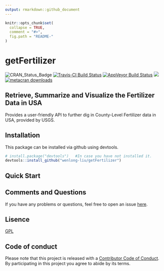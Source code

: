 ```yaml
---
output: rmarkdown::github_document
---
```


<!-- README.md is generated from README.Rmd. Please edit that file -->

```r
knitr::opts_chunk$set(
  collapse = TRUE,
  comment = "#>",
  fig.path = "README-"
)
```
# getFertilizer 

![CRAN_Status_Badge](https://www.r-pkg.org/badges/version/getFertilizer)
[![Travis-CI Build Status](https://travis-ci.org/wenlong-liu/getFertilizer.svg?branch=master)](https://travis-ci.org/wenlong-liu/getFertilizer)
[![AppVeyor Build Status](https://ci.appveyor.com/api/projects/status/github/wenlong-liu/getFertilizer?branch=master&svg=true)](https://ci.appveyor.com/project/wenlong-liu/getFertilizer)
[![](https://cranlogs.r-pkg.org/badges/getFertilizer)](https://cran.r-project.org/package=getFertilizer)
[![metacran downloads](http://cranlogs.r-pkg.org/badges/grand-total/getFertilizer?color=ff69b4)](https://cran.r-project.org/package=getFertilizer)

## Retrieve, Summarize and Visualize the Fertilizer Data in USA
Provides a user-friendly API to further dig in County-Level Fertilizer data in USA, provided by USGS. 
             
## Installation

This package can be installed via github using devtools.

```r
# install.package("devtools")   #In case you have not installed it.
devtools::install_github("wenlong-liu/getFertilizer")
```

## Quick Start



## Comments and Questions

If you have any problems or questions, feel free to open an issue [here](https://github.com/wenlong-liu/getFertilizer/issues).

## Lisence

[GPL](https://github.com/wenlong-liu/getFertilizer/blob/master/LICENSE)

## Code of conduct

Please note that this project is released with a [Contributor Code of Conduct](https://github.com/wenlong-liu/getFertilizer/blob/master/CONDUCT.md). By participating in this project you agree to abide by its terms.
